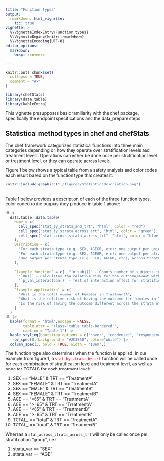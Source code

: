 ```yaml
---
title: "Function types"
output:
  rmarkdown::html_vignette:
    toc: true
vignette: >
  %\VignetteIndexEntry{Function types}
  %\VignetteEngine{knitr::rmarkdown}
  %\VignetteEncoding{UTF-8}
editor_options: 
  markdown: 
    wrap: sentence

---
```


```r
knitr::opts_chunk$set(
  collapse = TRUE,
  comment = "#>"
)
```

```r
library(chefStats)
library(data.table)
library(kableExtra)
```


This vignette presupposes basic familiarity with the chef package, specifically the endpoint specifications and the data_prepare steps

## Statistical method types in chef and chefStats

The chef framework categorizes statistical functions into three main categories depending on how they operate over stratification levels and treatment levels. Operations can either be done once per stratification level or treatment level, or they can operate across levels. 

Figure 1 below shows a typical table from a safety analysis and color codes each result based on the function type that creates it:

```r
knitr::include_graphics("./figures/StatisticsDescription.png")
```

<br>
Table 1 below provides a description of each of the three function types, color coded to the outputs they produce in table 1 above:

```r
dt <-
  data.table::data.table(
    Name = c(
      cell_spec("stat_by_strata_and_trt", "html", color = "red"),
      cell_spec("stat_by_strata_across_trt", "html", color = "green"),
      cell_spec("stat_across_strata_across_trt", "html", color = "blue")
    ),
    Description = c(
      "For each strata type (e.g. SEX, AGEGR, etc): one output per unique combination of strata level and treatment level",
      "For each strata type (e.g. SEX, AGEGR, etc): one output per strata level, across treatment levels",
      "One output per strata type (e.g. SEX, AGEGR, etc), across treatment levels"
    ),
    
    `Example function` = c(  "`n_subj()` - Counts number of subjects in each stratification level and treatment level",
      "`RR()` - Calculates the relative risk for the outcome/event within a stratification level",
      "`p_val_interaction()` - Test of interaction effect for stratification level"
    ),
    `Example application` = c(
      "What is the total number of Females in TreatmentA",
      "What is the relative risk of having the outcome for females in Treatment A as compared to females in Treatment B",
      "Is the risk of having the outcome different across the strata of SEX"
    )
  )
dt |>
  kable(format = "html",escape = FALSE,
        table.attr = "class='table table-bordered'",
        caption = "Table 1") |>
  kable_styling(bootstrap_options = c("hover", "condensed", "responsive")) |>
   row_spec(0, background = "#2C3E50", color="white") |> 
  column_spec(1, bold = TRUE, width = "10em",)

```


 
The function type also determines when the function is applied. In our example from figure 1, a <code style="color: red;">stat_by_strata_by_trt</code> function will be called once for each combination of stratification level and treatment level, as well as once for TOTALS for each treatment level: 

  1. SEX == "MALE" & TRT == "TreatmentA"
  2. SEX == "FEMALE" & TRT == "TreatmentA"
  3. SEX == "MALE" & TRT == "TreatmentB"
  3. SEX == "FEMALE" & TRT == "TreatmentB"
  3. AGE == "<65" & TRT == "TreatmentA" 
  3. AGE == ">=65" & TRT == "TreatmentA"
  3. AGE == "<65" & TRT == "TreatmentB"
  3. AGE == ">=65" & TRT == "TreatmentB"
  3. TOTAL_ == "total" & TRT == "TreatmentA"
  3. TOTAL_ == "total" & TRT == "TreatmentB"

Whereas a `stat_across_strata_across_trt` will only be called once per stratification "group", i.e.:
  
  1. strata_var == "SEX"
  1. strata_var == "AGE"
